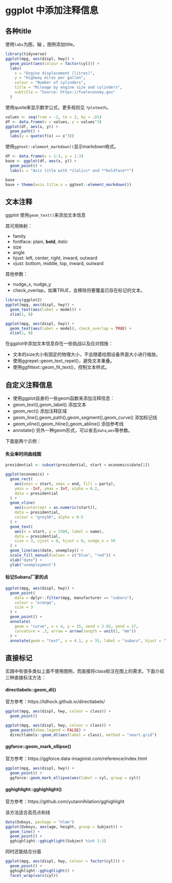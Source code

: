 # ggplot 中添加注释信息

## 各种title

使用`labs`为图，轴 ，图例添加title。

```r
library(tidyverse)
ggplot(mpg, aes(displ, hwy)) +
  geom_point(aes(colour = factor(cyl))) +
  labs(
    x = "Engine displacement (litres)",
    y = "Highway miles per gallon",
    colour = "Number of cylinders",
    title = "Mileage by engine size and cylinders",
    subtitle = "Source: https://fueleconomy.gov"
  )
```

使用quote来显示数学公式，更多规则见 `?plotmath`。

```r
values <- seq(from = -2, to = 2, by = .01)
df <- data.frame(x = values, y = values^3)
ggplot(df, aes(x, y)) +
  geom_path() +
  labs(y = quote(f(x) == x^3))
```

使用`ggtext::element_markdown()`显示markdown格式。

```r
df <- data.frame(x = 1:3, y = 1:3)
base <- ggplot(df, aes(x, y)) +
  geom_point() +
  labs(x = "Axis title with *italics* and **boldface**")

base
base + theme(axis.title.x = ggtext::element_markdown())
```

## 文本注释

ggplot 使用`geom_text()`来添加文本信息

其可用映射：

-   family
-   fontface: plain, **bold**, *italic*
-   size
-   angle
-   hjust: left, center, right, inward, outward
-   vjust: bottom, middle, top, inward, outward

其他参数：

-   nudge_x, nudge_y
-   check_overlap，如果TRUE，会移除将要覆盖已存在标记的文本。

```r
library(ggplot2)
ggplot(mpg, aes(displ, hwy)) +
  geom_text(aes(label = model)) +
  xlim(1, 8)

ggplot(mpg, aes(displ, hwy)) +
  geom_text(aes(label = model), check_overlap = TRUE) +
  xlim(1, 8)

```

在ggplot中添加文本信息存在一些挑战以及应对措施：

-   文本的size大小有固定的物理大小，不会随着绘图设备界面大小进行缩放。
-   使用ggrepel::geom_text_repel()，避免文本重叠。
-   使用ggfittext::geom_fit_text()，控制文本样式。

## 自定义注释信息

-   使用ggplot自身的一些geom函数来添加注释信息：
-   geom_text(),geom_label() 添加文本
-   geom_rect() 添加注释区域
-   geom_line(),geom_path(),geom_segment(),geom_curve() 添加标记线
-   geom_vline(),geom_hline(),geom_abline() 添加参考线
-   annotate() 另外一种geom形式，可以省去`data`,`aes`等参数。

下面是两个示例：

#### 失业率时间曲线图

```r
presidential <- subset(presidential, start > economics$date[1])

ggplot(economics) +
  geom_rect(
    aes(xmin = start, xmax = end, fill = party),
    ymin = -Inf, ymax = Inf, alpha = 0.2,
    data = presidential
  ) +
  geom_vline(
    aes(xintercept = as.numeric(start)),
    data = presidential,
    colour = "grey50", alpha = 0.5
  ) +
  geom_text(
    aes(x = start, y = 2500, label = name),
    data = presidential,
    size = 3, vjust = 0, hjust = 0, nudge_x = 50
  ) +
  geom_line(aes(date, unemploy)) +
  scale_fill_manual(values = c("blue", "red")) +
  xlab("date") +
  ylab("unemployment")
```

#### 标记Subaru厂家的点

```r
ggplot(mpg, aes(displ, hwy)) +
  geom_point(
    data = dplyr::filter(mpg, manufacturer == "subaru"),
    colour = "orange",
    size = 3
  ) +
  geom_point() +
  annotate(
    geom = "curve", x = 4, y = 35, xend = 2.65, yend = 27,
    curvature = .3, arrow = arrow(length = unit(2, "mm"))
  ) +
  annotate(geom = "text", x = 4.1, y = 35, label = "subaru", hjust = "left")
```

## 直接标记

实践中有很多类似上面不使用图例，而直接将class标注在图上的需求。下面介绍三种直接标注方法：

#### directlabels::geom_dl()

官方参考：https://tdhock.github.io/directlabels/

```r
ggplot(mpg, aes(displ, hwy, colour = class)) +
  geom_point()

ggplot(mpg, aes(displ, hwy, colour = class)) +
  geom_point(show.legend = FALSE) +
  directlabels::geom_dl(aes(label = class), method = "smart.grid")
```

#### ggforce::geom_mark_ellipse()

官方参考：https://ggforce.data-imaginist.com/reference/index.html

```r
ggplot(mpg, aes(displ, hwy)) +
  geom_point() +
  ggforce::geom_mark_ellipse(aes(label = cyl, group = cyl))
```

#### gghighlight::gghighlight()

官方参考：https://github.com/yutannihilation/gghighlight

该方法适合高亮点和线

```r
data(Oxboys, package = "nlme")
ggplot(Oxboys, aes(age, height, group = Subject)) +
  geom_line() +
  geom_point() +
  gghighlight::gghighlight(Subject %in% 1:3)

```

同时还能结合分面

```r
ggplot(mpg, aes(displ, hwy, colour = factor(cyl))) +
  geom_point() +
  gghighlight::gghighlight() +
  facet_wrap(vars(cyl))
```